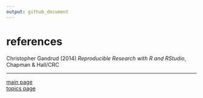 ```yaml
---
output: github_document
---
```


# references

Christopher Gandrud (2014) *Reproducible Research with R and RStudio*, Chapman & Hall/CRC




---

[main page](../README.md)<br> 
[topics page](cm001_org-by-topic.md)
